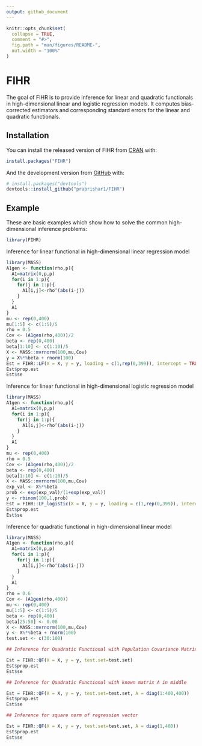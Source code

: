 ```yaml
---
output: github_document
---
```


<!-- README.md is generated from README.Rmd. Please edit that file -->

```r
knitr::opts_chunk$set(
  collapse = TRUE,
  comment = "#>",
  fig.path = "man/figures/README-",
  out.width = "100%"
)
```

# FIHR

<!-- badges: start -->
<!-- badges: end -->

The goal of FIHR is to provide inference for linear and quadratic functionals in high-dimensional linear and logistic regression models. It computes bias-corrected estimators and corresponding standard errors for the linear and quadratic functionals.

## Installation

You can install the released version of FIHR from [CRAN](https://CRAN.R-project.org) with:

``` r
install.packages("FIHR")
```

And the development version from [GitHub](https://github.com/) with:

``` r
# install.packages("devtools")
devtools::install_github("prabrishar1/FIHR")
```
## Example

These are basic examples which show how to solve the common high-dimensional inference problems:

```r
library(FIHR)
```

Inference for linear functional in high-dimensional linear regression model

```r

library(MASS)
A1gen <- function(rho,p){
  A1=matrix(0,p,p)
  for(i in 1:p){
    for(j in 1:p){
      A1[i,j]<-rho^(abs(i-j))
    } 
  }
  A1
}
mu <- rep(0,400)
mu[1:5] <- c(1:5)/5
rho = 0.5
Cov <- (A1gen(rho,400))/2
beta <- rep(0,400)
beta[1:10] <- c(1:10)/5
X <- MASS::mvrnorm(100,mu,Cov)
y = X%*%beta + rnorm(100)
Est = FIHR::LF(X = X, y = y, loading = c(1,rep(0,399)), intercept = TRUE)
Est$prop.est
Est$se
```

Inference for linear functional in high-dimensional logistic regression model

```r
library(MASS)
A1gen <- function(rho,p){
  A1=matrix(0,p,p)
  for(i in 1:p){
    for(j in 1:p){
      A1[i,j]<-rho^(abs(i-j))
    } 
  }
  A1
}
mu <- rep(0,400)
rho = 0.5
Cov <- (A1gen(rho,400))/2
beta <- rep(0,400)
beta[1:10] <- c(1:10)/5
X <- MASS::mvrnorm(100,mu,Cov)
exp_val <- X%*%beta
prob <- exp(exp_val)/(1+exp(exp_val))
y <- rbinom(100,1,prob)
Est = FIHR::LF_logistic(X = X, y = y, loading = c(1,rep(0,399)), intercept = TRUE, weight = rep(1,100))
Est$prop.est
Est$se
```

Inference for quadratic functional in high-dimensional linear model

```r
library(MASS)
A1gen <- function(rho,p){
  A1=matrix(0,p,p)
  for(i in 1:p){
    for(j in 1:p){
      A1[i,j]<-rho^(abs(i-j))
    } 
  }
  A1
}
rho = 0.6
Cov <- (A1gen(rho,400))
mu <- rep(0,400)
mu[1:5] <- c(1:5)/5
beta <- rep(0,400)
beta[25:50] <- 0.08
X <- MASS::mvrnorm(100,mu,Cov)
y <- X%*%beta + rnorm(100)
test.set <- c(30:100)

## Inference for Quadratic Functional with Population Covariance Matrix in middle

Est = FIHR::QF(X = X, y = y, test.set=test.set)
Est$prop.est
Est$se

## Inference for Quadratic Functional with known matrix A in middle

Est = FIHR::QF(X = X, y = y, test.set=test.set, A = diag(1:400,400))
Est$prop.est
Est$se

## Inference for square norm of regression vector

Est = FIHR::QF(X = X, y = y, test.set=test.set, A = diag(1,400))
Est$prop.est
Est$se
```
